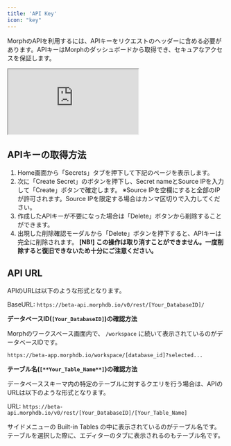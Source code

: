 ```yaml
---
title: 'API Key'
icon: "key"
---
```


MorphのAPIを利用するには、APIキーをリクエストのヘッダーに含める必要があります。APIキーはMorphのダッシュボードから取得でき、セキュアなアクセスを保証します。

<iframe
	src="https://www.loom.com/embed/b7e334cacc954af8af2bd36d230a8269?sid=17e7577e-5613-462d-a8ad-7383ae420ef6"
	controls
	className="w-full aspect-video"
></iframe>

## APIキーの取得方法

1. Home画面から「Secrets」タブを押下して下記のページを表示します。
2. 次に「Create Secret」のボタンを押下し、Secret nameとSource IPを入力して「Create」ボタンで確定します。
※Source IPを空欄にすると全部のIPが許可されます。Source IPを限定する場合はカンマ区切りで入力してください。
3. 作成したAPIキーが不要になった場合は「Delete」ボタンから削除することができます。
4. 出現した削除確認モーダルから「Delete」ボタンを押下すると、APIキーは完全に削除されます。
**[NB!] この操作は取り消すことができません。一度削除すると復旧できないため十分にご注意ください。**

## API URL

APIのURLは以下のような形式となります。

BaseURL: `https://beta-api.morphdb.io/v0/rest/[Your_DatabaseID]/`

**データベースID(`[Your_DatabaseID]`)の確認方法**

Morphのワークスペース画面内で、 `/workspace` に続いて表示されているのがデータベースIDです。

`https://beta-app.morphdb.io/workspace/[database_id]?selected...`

**テーブル名(`[**Your_Table_Name**]`)の確認方法**

データベーススキーマ内の特定のテーブルに対するクエリを行う場合は、APIのURLは以下のような形式となります。

URL: `https://beta-api.morphdb.io/v0/rest/[Your_DatabaseID]/[Your_Table_Name]`

サイドメニューの Built-in Tables の中に表示されているのがテーブル名です。テーブルを選択した際に、エディターのタブに表示されるのもテーブル名です。